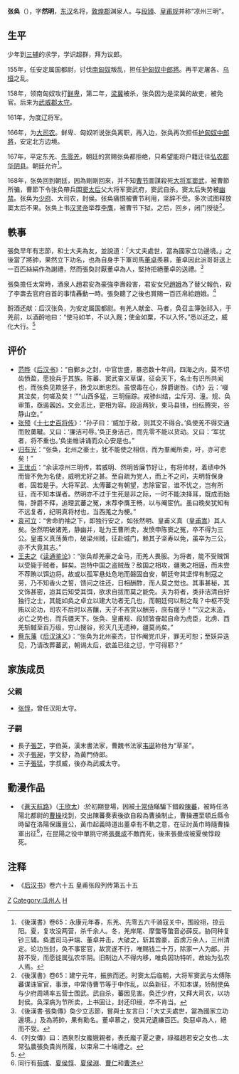 '''张奂'''（{{bd|104年||181年||catIdx=Z}}），字'''然明'''，[[东汉|东汉]]名将，[[敦煌郡|敦煌郡]]渊泉人。与[[段熲|段熲]]、[[皇甫规|皇甫规]]并称“凉州三明”。

== 生平 ==
少年到[[三辅|三辅]]的求学，学识超群，拜为议郎。

155年，任安定属国都尉，讨伐[[南匈奴|南匈奴]]叛乱，担任[[中郎将#匈奴中郎將|护匈奴中郎將]]。再平定屠各、[[乌桓|乌桓]]之乱。

158年，领南匈奴攻打[[鲜卑|鲜卑]]，第二年，[[梁冀|梁冀]]被杀，张奂因为是梁冀的故吏，被免官。后来为[[武威郡|武威郡]][[太守|太守]]。

161年，为度辽将军。

166年，为[[大司农|大司农]]。鲜卑、匈奴听说张奂离职，再入边，张奂再次担任[[中郎将#匈奴中郎將|护匈奴中郎將]]，安定北方边境。

167年，平定东羌、[[先零羌|先零羌]]，朝廷的赏赐张奂都拒绝，只希望能将户籍迁往[[弘农郡|弘农郡]][[华阴县|华阴县]]。朝廷允许<ref>《後漢書》卷65：永康元年春，东羌、先零五六千骑寇关中，围祋祤，掠云阳。夏，复攻没两营，杀千余人。冬，羌岸尾、摩蟞等蟞音必薛反。胁同种复钞三辅。奂遣司马尹端、董卓并击，大破之，斩其酋豪，首虏万余人，三州清定。论功当封，奂不事宦官，故赏遂不行，唯赐钱二十万，除家一人为郎。并辞不受，而愿徙属弘农华阴。旧制边人不得内移，唯奂因功特听，故始为弘农人焉。</ref>。

168年，张奂回到朝廷，因為剛剛回來，并不知[[曹节_(宦官)|曹节]]圖謀殺死[[大将军_(中国)|大将军]][[窦武|窦武]]，被曹節所骗，曹節下令张奂帶兵围[[窦妙|窦太后]]父大将军窦武府，窦武自杀。窦太后失势被[[幽禁|幽禁]]。张奂为[[少府|少府]]、大司农，封侯。张奂痛恨被曹节利用，坚辞不受。多次试图释放窦太后不果。张奂上书[[汉灵帝|汉灵帝]]举荐[[李膺_(东汉)|李膺]]，被曹节下狱。之后，回乡，闭门授徒<ref>《後漢書》卷65：建宁元年，振旅而还。时窦太后临朝，大将军窦武与太傅陈蕃谋诛宦官，事泄，中常侍曹节等于中作乱，以奂新征，不知本谋，矫制使奂与少府周靖率五营士围武。武自杀，蕃因见害。奂迁少府，又拜大司农，以功封侯。奂深病为节所卖，上书固让，封还印绶，卒不肯当。</ref>。

== 軼事 ==
張奐早年有志節，和士大夫為友，並說道：「大丈夫處世，當為國家立功邊境。」之後當了將帥，果然立下功名，也為自身手下軍司馬[[董卓|董卓]]羨慕，董卓因此派哥哥送上一百匹絲絹作為謝禮，然而張奐討厭董卓為人，堅持拒絕董卓的送禮。<ref>《後漢書·張奐傳》奐少立志節，嘗與士友言曰：「大丈夫處世，當為國家立功邊境。」及為將帥，果有勳名。董卓慕之，使其兄遺縑百匹。奐惡卓為人，絕而不受。</ref>

張奐擔任太常時，酒泉人趙君安為豪強李壽殺害，君安女兒[[趙娥|趙娥]]為了替父報仇，殺了李壽去官府自首的事情轟動一時。張奐聽了之後也賞賜一百匹帛給趙娥。<ref>《列女傳》曰：酒泉烈女龐娥親者，表氏龐子夏之妻，祿福趙君安之女也…太常弘農張奐貴尚所履，以束帛二十端禮之。</ref>

酹酒还献：后汉张奂，为安定属国都尉。有羌人献金、马者，奂召主簿张祁入，于羌前，以酒酹地曰：“使马如羊，不以入厩；使金如粟，不以入怀。”悉以还之，威化大行。<ref>{{cite book |title=Ye hang chuan |publisher=Zhong hua shu ju |location=Bei jing |isbn=978-7-101-08244-9 |page=159 |accessdate=2021-11-17}}</ref>

== 评价 ==
*[[范晔_(刘宋)|范晔]]《[[后汉书|后汉书]]》：“自鄛乡之封，中官世盛，暴恣数十年间，四海之内，莫不切齿愤盈，愿投兵于其族。陈蕃、窦武奋义草谋，征会天下，名士有识所共闻也，而张奂见欺竖子，扬戈以断忠烈。虽恨毒在心，辞爵谢咎。《诗》云：‘啜其泣矣，何嗟及矣！’”“山西多猛，三明俪踪。戎骖纠结，尘斥河、潼。规、奂审策，亟遏嚣凶。文会志比，更相为容。段追两狄，束马县锋，纷纭腾突，谷静山空。”
*[[张预|张预]]《[[十七史百将传|十七史百将传]]》：“孙子曰：‘威加于敌，则其交不得合。’奂使羌不得交通而败薁鞬。又曰：‘廉洁可辱。’奂正身洁己，而先零不能以货动。又曰：‘军扰者，将不重也。’奂坐帷讲诵而众心安是也。”
*[[归有光|归有光]]：“张奂，北州之豪士，犹不能使之相信，而为羣阉所卖，吁，亦可悲矣！”
*[[王世贞|王世贞]]：“余读凉州三明传，若威明、然明皆廉节好让，有将帅材，着绩中外而皆不免为名使，威明尤好之甚。至自疏为党人，而上不之问，夫明哲保身者，固若是乎。大将军武、太傅蕃之有朝望，志除宦官，谁不忧之，岂有所征，而不知本谋者。然明亦不过于生死是非之际，一时不能决择耳，既成而始悔，辞爵不拜，追理武蕃之冤，末荐李膺王畅，以与阉宦伉。虽曰晚矣犹知有不远复者，纪明真将材也，当西羗之为梗。”
*[[袁可立|袁可立]]：“舍命豹袖之下，即独行安之，如张然明、皇甫义真（[[皇甫嵩|皇甫嵩]]）其人矣。张然明破诸羌，静幽并，耻为王曹所卖，发愤申陈窦之冤，卒不得为三公。皇甫义真荡黄巾，破梁州贼，征赴城门，赖其子坚寿以免，虽卒为三公，亦不大竟其志。”
*[[王夫之|王夫之]]《[[读通鉴论|读通鉴论]]》：“张奂却羌豪之金马，而羌人畏服。为将者，能不受贼饵以受毙于贼者，鲜矣。岂特中国之盗贼哉？敌国之相攻，疆夷之相逼，而未尝不荐贿以饵边将。故或以孤军悬处危地而磐固自安，朝廷夸其坚悍有制寇之劳，乃不知香火之誓，馈问之往还，日相酬酢，而人莫之觉也。其事甚秘，其文饰甚密，迨其后知受其饵，欲求自拔而莫之能免。夫为将者，类非洁清自好独行之士，其能如奂之卓立以建大功者无几也，而朝廷何以制之哉？中枢不受贿以论功，司农不后时以吝饟，天子不吝赏以酬劳，庶有瘥乎！”“汉之末造，必亡之势也，而兵疆天下。张奂、皇甫规、段颎皆奋起自命为虎臣，北虏、西羌斩馘至百万级，穷山搜谷，殄灭几无遗种，疆莫尚矣。”
*[[蔡东藩|蔡东藩]]《[[后汉演义|后汉演义]]》：“张奂为北州豪杰，甘作阉党爪牙，罪无可恕；至妖异迭见，乃请改葬蕃武，朝谒太后，欲盖已往之愆，宁可得耶？”

== 家族成员 ==
=== 父親 ===
*[[张惇|张惇]]，曾任汉阳太守。

=== 子嗣 ===
*長子[[張芝|張芝]]，字伯英，漢末書法家，曹魏书法家[[韦诞|韦诞]]称他为“草圣”。
*次子[[张昶_(东汉)|張昶]]，字文舒，為黃門侍郎。
*三子[[張猛_(東漢)|張猛]]，字叔威，後亦為武威太守。

== 動漫作品 ==
* 《[[蒼天航路|蒼天航路]]》（[[王欣太|王欣太]]）:於初期登場，因被[[十常侍|十常侍]]瞞騙下錯殺[[陳蕃|陳蕃]]，被時任洛陽北都尉的[[曹操|曹操]]找到，交出陳蕃奏表後欲自殺為曹操制止，曹操遷至頓丘縣令時留在洛陽保護亶公，黃巾起義時道出董卓有不軌之意，在征討黃巾時隨曹操軍出征<ref>同行有[[荀彧|荀彧]]、[[夏侯惇|夏侯惇]]、[[夏侯淵|夏侯淵]]、[[曹仁|曹仁]]和[[曹洪|曹洪]]</ref>，在昆陽之役中單挑守將[[張曼成|張曼成]]不敵而死，後來張曼成被夏侯惇殺死。

==注释==
*《[[后汉书|后汉书]]》卷六十五 皇甫张段列传第五十五

[[Category:東汉军事人物|Z]]
[[Category:瓜州人|Category:瓜州人]]
[[Category:张姓|H]]